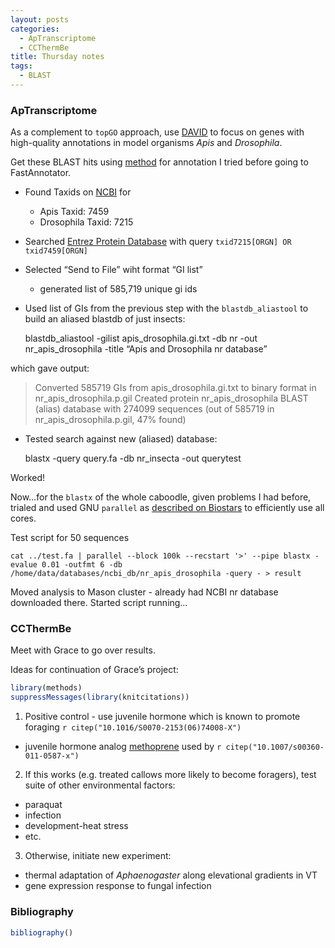 ```yaml
---
layout: posts
categories: 
  - ApTranscriptome
  - CCThermBe
title: Thursday notes
tags: 
  - BLAST
---
```


### ApTranscriptome

As a complement to `topGO` approach, use [DAVID](http://david.abcc.ncifcrf.gov/) to focus on genes with high-quality annotations in model organisms *Apis* and *Drosophila*.

Get these BLAST hits using [method]({% post_url 2013-12-31-notes %}) for annotation I tried before going to FastAnnotator.

- Found Taxids on [NCBI](http://blast.ncbi.nlm.nih.gov/Blast.cgi) for
  - Apis Taxid: 7459
  - Drosophila Taxid: 7215
- Searched [Entrez Protein Database](http://www.ncbi.nlm.nih.gov/protein/?term=txid7215%5BORGN%5D+OR+txid7459%5BORGN%5D) with query `txid7215[ORGN] OR txid7459[ORGN]`
- Selected "Send to File" wiht format "GI list"
    - generated list of 585,719 unique gi ids
- Used list of GIs from the previous step with the `blastdb_aliastool` to build an aliased blastdb of just insects:

    blastdb_aliastool -gilist apis_drosophila.gi.txt -db nr -out nr_apis_drosophila -title "Apis and Drosophila nr database"

which gave output:

> Converted 585719 GIs from apis_drosophila.gi.txt to binary format in nr_apis_drosophila.p.gil
> Created protein nr_apis_drosophila BLAST (alias) database with 274099 sequences (out of 585719 in nr_apis_drosophila.p.gil, 47% found)

- Tested search against new (aliased) database:

    blastx -query query.fa -db nr_insecta -out querytest

Worked! 

Now...for the `blastx` of the whole caboodle, given problems I had before, trialed and used GNU `parallel` as [described on Biostars](https://www.biostars.org/p/63816/) to efficiently use all cores.

Test script for 50 sequences

    cat ../test.fa | parallel --block 100k --recstart '>' --pipe blastx -evalue 0.01 -outfmt 6 -db /home/data/databases/ncbi_db/nr_apis_drosophila -query - > result

Moved analysis to Mason cluster - already had NCBI nr database downloaded there. Started script running...

  
### CCThermBe

Meet with Grace to go over results. 

Ideas for continuation of Grace's project:

```r
library(methods)
suppressMessages(library(knitcitations))
```

1. Positive control - use juvenile hormone which is known to promote foraging `r citep("10.1016/S0070-2153(06)74008-X")`
  - juvenile hormone analog [methoprene](http://www.sigmaaldrich.com/catalog/product/fluka/33375?lang=en&region=US) used by `r citep("10.1007/s00360-011-0587-x")`
2. If this works (e.g. treated callows more likely to become foragers), test suite of other environmental factors:
  - paraquat
  - infection
  - development-heat stress
  - etc.
3. Otherwise, initiate new experiment:
  - thermal adaptation of *Aphaenogaster* along elevational gradients in VT
  - gene expression response to fungal infection


### Bibliography

```r
bibliography()
```
